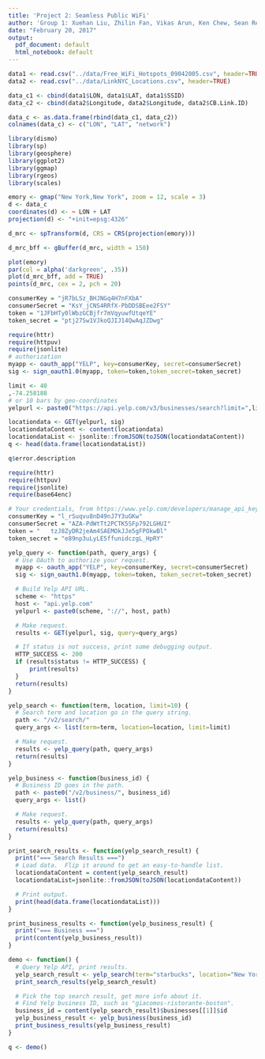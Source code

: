 ```yaml
---
title: 'Project 2: Seamless Public WiFi'
author: 'Group 1: Xuehan Liu, Zhilin Fan, Vikas Arun, Ken Chew, Sean Reddy'
date: "February 20, 2017"
output:
  pdf_document: default
  html_notebook: default
---
```


```r
data1 <- read.csv("../data/Free_WiFi_Hotspots_09042005.csv", header=TRUE)
data2 <- read.csv("../data/LinkNYC_Locations.csv", header=TRUE)

data_c1 <- cbind(data1$LON, data1$LAT, data1$SSID)
data_c2 <- cbind(data2$Longitude, data2$Longitude, data2$CB.Link.ID)

data_c <- as.data.frame(rbind(data_c1, data_c2))
colnames(data_c) <- c("LON", "LAT", "network")

library(dismo)
library(sp)
library(geosphere)
library(ggplot2)
library(ggmap)
library(rgeos)
library(scales)

emory <- gmap("New York,New York", zoom = 12, scale = 3)
d <- data_c
coordinates(d) <- ~ LON + LAT
projection(d) <- "+init=epsg:4326"

d_mrc <- spTransform(d, CRS = CRS(projection(emory)))

d_mrc_bff <- gBuffer(d_mrc, width = 150)

plot(emory)
par(col = alpha('darkgreen', .35))
plot(d_mrc_bff, add = TRUE)
points(d_mrc, cex = 2, pch = 20)

```

```r
consumerKey = "jR7bLSz_BHJNGq4H7nFXbA"
consumerSecret = "KsY_jCNS4RRfX-PbDDSBEee2FSY"
token = "1JFbHTy0lWbzGCBjfr7mVqyuwfUtqeYE"
token_secret = "ptj27Sw1VJkoQJIJ14QwAqJZDwg"

require(httr)
require(httpuv)
require(jsonlite)
# authorization
myapp <- oauth_app("YELP", key=consumerKey, secret=consumerSecret)
sig <- sign_oauth1.0(myapp, token=token,token_secret=token_secret)

limit <- 40
,-74.258188
# or 10 bars by geo-coordinates
yelpurl <- paste0("https://api.yelp.com/v3/businesses/search?limit=",limit,"&term=starbucks&location=New+York%2C+NY")

locationdata <- GET(yelpurl, sig)
locationdataContent <- content(locationdata)
locationdataList <- jsonlite::fromJSON(toJSON(locationdataContent))
q <- head(data.frame(locationdataList))

q$error.description
```

```r
require(httr)
require(httpuv)
require(jsonlite)
require(base64enc)

# Your credentials, from https://www.yelp.com/developers/manage_api_keys
consumerKey = "l_rSuqvu8nD49nJ7Y3uGKw"
consumerSecret = "AZA-PdWtTt2PCTK5SFp792LGHUI"
token = "	tzJ8ZyDR2jeAm4SAEMOkJJe5gFPOkwBl"
token_secret = "e89np3uLyLE5ffunidczgL_HpRY"

yelp_query <- function(path, query_args) {
  # Use OAuth to authorize your request.
  myapp <- oauth_app("YELP", key=consumerKey, secret=consumerSecret)
  sig <- sign_oauth1.0(myapp, token=token, token_secret=token_secret)

  # Build Yelp API URL.
  scheme <- "https"
  host <- "api.yelp.com"
  yelpurl <- paste0(scheme, "://", host, path)

  # Make request.
  results <- GET(yelpurl, sig, query=query_args)

  # If status is not success, print some debugging output.
  HTTP_SUCCESS <- 200
  if (results$status != HTTP_SUCCESS) {
      print(results)
  }
  return(results)
}

yelp_search <- function(term, location, limit=10) {
  # Search term and location go in the query string.
  path <- "/v2/search/"
  query_args <- list(term=term, location=location, limit=limit)

  # Make request.
  results <- yelp_query(path, query_args)
  return(results)
}

yelp_business <- function(business_id) {
  # Business ID goes in the path.
  path <- paste0("/v2/business/", business_id)
  query_args <- list()

  # Make request.
  results <- yelp_query(path, query_args)
  return(results)
}

print_search_results <- function(yelp_search_result) {
  print("=== Search Results ===")
  # Load data.  Flip it around to get an easy-to-handle list.
  locationdataContent = content(yelp_search_result)
  locationdataList=jsonlite::fromJSON(toJSON(locationdataContent))

  # Print output.
  print(head(data.frame(locationdataList)))
}

print_business_results <- function(yelp_business_result) {
  print("=== Business ===")
  print(content(yelp_business_result))
}

demo <- function() {
  # Query Yelp API, print results.
  yelp_search_result <- yelp_search(term="starbucks", location="New York, NY", limit=40)
  print_search_results(yelp_search_result)

  # Pick the top search result, get more info about it.
  # Find Yelp business ID, such as "giacomos-ristorante-boston".
  business_id = content(yelp_search_result)$businesses[[1]]$id
  yelp_business_result <- yelp_business(business_id)
  print_business_results(yelp_business_result)
}

q <- demo()


```
